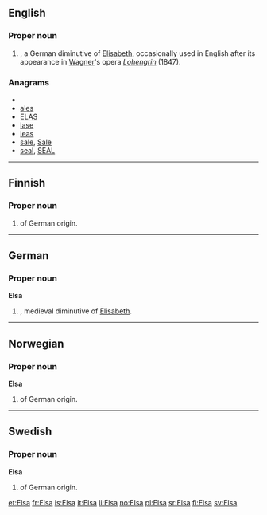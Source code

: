 {{also|elsa}}
==English==

===Proper noun===
{{en-proper noun}}

# {{given name|female|from=Hebrew}}, a German diminutive of [[Elisabeth]], occasionally used in English after its appearance in [[Wagner]]'s opera ''[[Lohengrin]]'' (1847).

===Anagrams===
* {{alphagram|aels}}
* [[ales#English|ales]]
* [[ELAS#English|ELAS]]
* [[lase#English|lase]]
* [[leas#English|leas]]
* [[sale#English|sale]], [[Sale#English|Sale]]
* [[seal#English|seal]], [[SEAL#English|SEAL]]


----

==Finnish==

===Proper noun===
{{fi-noun|Els|type=kala|proper=true}}

# {{given name|female|lang=fi}} of German origin.

----

==German==

===Proper noun===
'''Elsa'''

# {{given name|female|lang=de}}, medieval diminutive of [[Elisabeth]].

----

==Norwegian==

===Proper noun===
'''Elsa'''

# {{given name|female|lang=no}} of German origin.

----

==Swedish==

===Proper noun===
'''Elsa'''

# {{given name|female|lang=sv}} of German origin.

[[et:Elsa]]
[[fr:Elsa]]
[[is:Elsa]]
[[it:Elsa]]
[[li:Elsa]]
[[no:Elsa]]
[[pl:Elsa]]
[[sr:Elsa]]
[[fi:Elsa]]
[[sv:Elsa]]